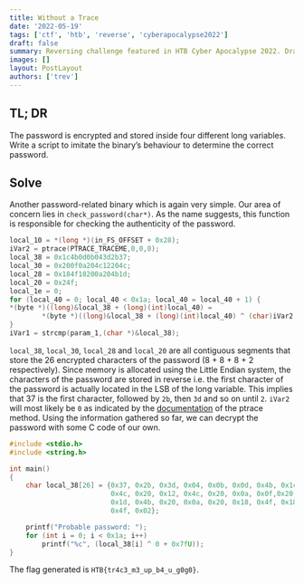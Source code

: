 ```yaml
---
title: Without a Trace
date: '2022-05-19'
tags: ['ctf', 'htb', 'reverse', 'cyberapocalypse2022']
draft: false
summary: Reversing challenge featured in HTB Cyber Apocalypse 2022. Draeger's mothership has suddenly vanished, he could be readying an attack! You need to track him down before disaster strikes.
images: []
layout: PostLayout
authors: ['trev']
---
```


## TL; DR

The password is encrypted and stored inside four different long variables. Write a script to imitate the binary’s behaviour to determine the correct password.

## Solve

Another password-related binary which is again very simple. Our area of concern lies in `check_password(char*)`. As the name suggests, this function is responsible for checking the authenticity of the password.

```c
local_10 = *(long *)(in_FS_OFFSET + 0x28);
iVar2 = ptrace(PTRACE_TRACEME,0,0,0);
local_38 = 0x1c4b0d0b043d2b37;
local_30 = 0x200f0a204c12204c;
local_28 = 0x184f18200a204b1d;
local_20 = 0x24f;
local_1e = 0;
for (local_40 = 0; local_40 < 0x1a; local_40 = local_40 + 1) {
*(byte *)((long)&local_38 + (long)(int)local_40) =
        *(byte *)((long)&local_38 + (long)(int)local_40) ^ (char)iVar2 + 0x7fU;
}
iVar1 = strcmp(param_1,(char *)&local_38);
```

`local_38`, `local_30`, `local_28` and `local_20` are all contiguous segments that store the 26 encrypted characters of the password (8 + 8 + 8 + 2 respectively). Since memory is allocated using the Little Endian system, the characters of the password are stored in reverse i.e. the first character of the password is actually located in the LSB of the long variable. This implies that 37 is the first character, followed by `2b`, then `3d` and so on until `2`. `iVar2` will most likely be `0` as indicated by the [documentation](https://refspecs.linuxbase.org/LSB_5.0.0/LSB-Core-generic/LSB-Core-generic/baselib-ptrace-1.html#:~:text=Return%20Value,set%20to%20an%20appropriate%20value.) of the ptrace method. Using the information gathered so far, we can decrypt the password with some C code of our own.

```c
#include <stdio.h>
#include <string.h>

int main()
{
    char local_38[26] = {0x37, 0x2b, 0x3d, 0x04, 0x0b, 0x0d, 0x4b, 0x1c,
                         0x4c, 0x20, 0x12, 0x4c, 0x20, 0x0a, 0x0f,0x20,
                         0x1d, 0x4b, 0x20, 0x0a, 0x20, 0x18, 0x4f, 0x18,
                         0x4f, 0x02};

    printf("Probable password: ");
    for (int i = 0; i < 0x1a; i++)
        printf("%c", (local_38[i] ^ 0 + 0x7fU));
}
```

The flag generated is `HTB{tr4c3_m3_up_b4_u_g0g0}`.
